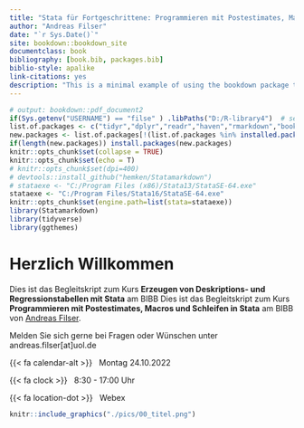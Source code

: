 ```yaml
--- 
title: "Stata für Fortgeschrittene: Programmieren mit Postestimates, Macros und Schleifen in Stata" 
author: "Andreas Filser"
date: "`r Sys.Date()`"
site: bookdown::bookdown_site
documentclass: book
bibliography: [book.bib, packages.bib]
biblio-style: apalike
link-citations: yes
description: "This is a minimal example of using the bookdown package to write a book. The output format for this example is bookdown::gitbook."
---
```


```r
# output: bookdown::pdf_document2
if(Sys.getenv("USERNAME") == "filse" ) .libPaths("D:/R-library4")  # set library
list.of.packages <- c("tidyr","dplyr","readr","haven","rmarkdown","bookdown","devtools","tidyverse","knitr") # Pakete eintragen
new.packages <- list.of.packages[!(list.of.packages %in% installed.packages()[,"Package"])]
if(length(new.packages)) install.packages(new.packages)
knitr::opts_chunk$set(collapse = TRUE)
knitr::opts_chunk$set(echo = T)
# knitr::opts_chunk$set(dpi=400)
# devtools::install_github("hemken/Statamarkdown")
# stataexe <- "C:/Program Files (x86)/Stata13/StataSE-64.exe"
stataexe <- "C:/Program Files/Stata16/StataSE-64.exe"
knitr::opts_chunk$set(engine.path=list(stata=stataexe))
library(Statamarkdown)
library(tidyverse)
library(ggthemes)
```

# Herzlich Willkommen {-}

Dies ist das Begleitskript zum Kurs **Erzeugen von Deskriptions- und Regressionstabellen mit Stata** am BIBB 
Dies ist das Begleitskript zum Kurs **Programmieren mit Postestimates, Macros und Schleifen in Stata** am BIBB von [Andreas Filser](https://afilser.netlify.app/).

Melden Sie sich gerne bei Fragen oder Wünschen unter andreas.filser[at]uol.de

::: {.g-col-12 .g-col-sm-6 .g-col-md-4}

{{< fa calendar-alt >}} &nbsp; Montag 24.10.2022

{{< fa clock >}} &nbsp; 8:30 - 17:00 Uhr

{{< fa location-dot >}} &nbsp; Webex

:::


```r
knitr::include_graphics("./pics/00_titel.png")
```


<!-- ```{r kapitel, ft.align = "center",message=F,warning=F, echo = F} -->
<!-- library(kableExtra) -->
<!-- opts <- options(knitr.kable.NA = "") -->

<!-- readxl::read_xlsx("00_kapitel.xlsx",sheet = 1) %>%  -->
<!--   kable() %>%  -->
<!--   kable_styling(bootstrap_options = "condensed", full_width = F) %>%  -->
<!--   column_spec(1,bold = T) -->
<!-- ``` -->



